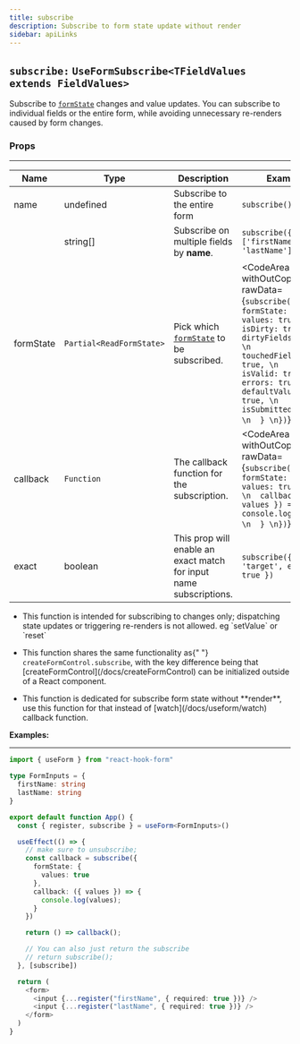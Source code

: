 ```yaml
---
title: subscribe
description: Subscribe to form state update without render
sidebar: apiLinks
---
```


## `subscribe:` <TypeText>`UseFormSubscribe<TFieldValues extends FieldValues>`</TypeText>

Subscribe to [`formState`](/docs/useform/formState) changes and value updates. You can subscribe to individual fields or the entire form, while avoiding unnecessary re-renders caused by form changes.

### Props

---

| Name      | Type                                          | Description                                                         | Example                                                                                                                                                                                                                                                               |
| --------- | --------------------------------------------- | ------------------------------------------------------------------- | --------------------------------------------------------------------------------------------------------------------------------------------------------------------------------------------------------------------------------------------------------------------- |
| name      | <TypeText>undefined</TypeText>                | Subscribe to the entire form                                        | `subscribe()`                                                                                                                                                                                                                                                         |
|           | <TypeText>string[]</TypeText>                 | Subscribe on multiple fields by **name**.                           | `subscribe({ name: ['firstName', 'lastName'] })`                                                                                                                                                                                                                      |
| formState | <TypeText>`Partial<ReadFormState>`</TypeText> | Pick which [`formState`](/docs/useform/formState) to be subscribed. | <CodeArea withOutCopy rawData={`subscribe({ \n  formState: { \n    values: true, \n    isDirty: true, \n    dirtyFields: true, \n    touchedFields: true, \n    isValid: true, \n    errors: true, \n    defaultValues: true, \n    isSubmitted: true  \n  } \n})`}/> |
| callback  | <TypeText>`Function`</TypeText>               | The callback function for the subscription.                         | <CodeArea withOutCopy rawData={`subscribe({ \n  formState: { \n    values: true \n  }, \n  callback: ({ values }) => { \n    console.log(values) \n  } \n})`}/>                                                                                                       |
| exact     | <TypeText>boolean</TypeText>                  | This prop will enable an exact match for input name subscriptions.  | `subscribe({ name: 'target', exact: true })`                                                                                                                                                                                                                          |

<Admonition type="important" title="Notes">

<ul>
  <li>
    <p>This function is intended for subscribing to changes only; dispatching state updates or triggering re-renders is not allowed. eg `setValue` or `reset`</p>
  </li>
  <li>
    <p>
      This function shares the same functionality as{" "}
      <code>createFormControl.subscribe</code>, with the key difference being
      that [createFormControl](/docs/createFormControl) can be initialized
      outside of a React component.
    </p>
  </li>
  <li>
    <p>
      This function is dedicated for subscribe form state without **render**,
      use this function for that instead of [watch](/docs/useform/watch)
      callback function.
    </p>
  </li>
</ul>

</Admonition>

**Examples:**

---

```typescript copy
import { useForm } from "react-hook-form"

type FormInputs = {
  firstName: string
  lastName: string
}

export default function App() {
  const { register, subscribe } = useForm<FormInputs>()

  useEffect(() => {
    // make sure to unsubscribe;
    const callback = subscribe({
      formState: {
        values: true
      },
      callback: ({ values }) => {
        console.log(values);
      }
    })

    return () => callback();

    // You can also just return the subscribe
    // return subscribe();
  }, [subscribe])

  return (
    <form>
      <input {...register("firstName", { required: true })} />
      <input {...register("lastName", { required: true })} />
    </form>
  )
}
```
